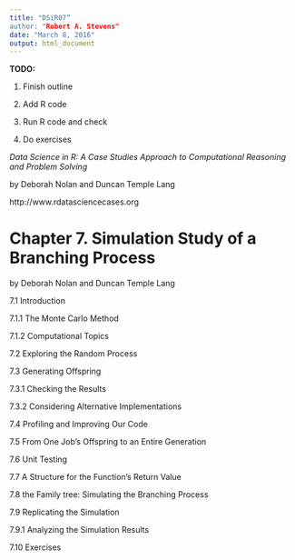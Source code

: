 ```yaml
---
title: "DSiR07”
author: "Robert A. Stevens"
date: "March 8, 2016"
output: html_document
---
```


**TODO:**

1. Finish outline

2. Add R code

3. Run R code and check

4. Do exercises

*Data Science in R: A Case Studies Approach to Computational Reasoning and Problem Solving*

by Deborah Nolan and Duncan Temple Lang

http://www.rdatasciencecases.org

# Chapter 7. Simulation Study of a Branching Process 

by Deborah Nolan and Duncan Temple Lang

7.1 Introduction

7.1.1 The Monte Carlo Method

7.1.2 Computational Topics

7.2 Exploring the Random Process

7.3 Generating Offspring

7.3.1 Checking the Results

7.3.2 Considering Alternative Implementations

7.4 Profiling and Improving Our Code

7.5 From One Job’s Offspring to an Entire Generation

7.6 Unit Testing

7.7 A Structure for the Function’s Return Value

7.8 the Family tree: Simulating the Branching Process

7.9 Replicating the Simulation

7.9.1 Analyzing the Simulation Results

7.10 Exercises
